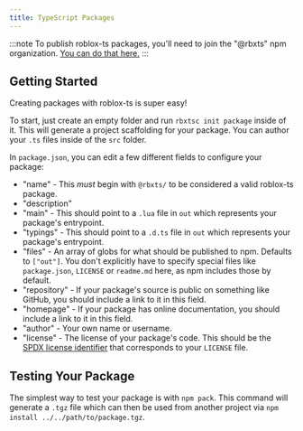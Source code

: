 ```yaml
---
title: TypeScript Packages
---
```


:::note
To publish roblox-ts packages, you'll need to join the "@rbxts" npm organization. [You can do that here.](../../join-org)
:::

## Getting Started

Creating packages with roblox-ts is super easy!

To start, just create an empty folder and run `rbxtsc init package` inside of it. This will generate a project scaffolding for your package. You can author your `.ts` files inside of the `src` folder.

In `package.json`, you can edit a few different fields to configure your package:

- "name" - This _must_ begin with `@rbxts/` to be considered a valid roblox-ts package.
- "description"
- "main" - This should point to a `.lua` file in `out` which represents your package's entrypoint.
- "typings" - This should point to a `.d.ts` file in `out` which represents your package's entrypoint.
- "files" - An array of globs for what should be published to npm. Defaults to `["out"]`. You don't explicitly have to specify special files like `package.json`, `LICENSE` or `readme.md` here, as npm includes those by default.
- "repository" - If your package's source is public on something like GitHub, you should include a link to it in this field.
- "homepage" - If your package has online documentation, you should include a link to it in this field.
- "author" - Your own name or username.
- "license" - The license of your package's code. This should be the [SPDX license identifier](https://spdx.org/licenses/) that corresponds to your `LICENSE` file.

## Testing Your Package

The simplest way to test your package is with `npm pack`. This command will generate a `.tgz` file which can then be used from another project via `npm install ../../path/to/package.tgz`.
